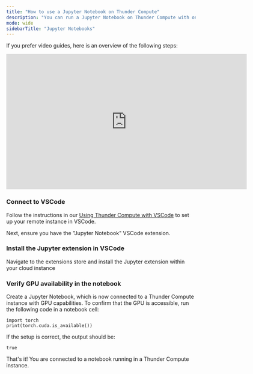 ```yaml
---
title: "How to use a Jupyter Notebook on Thunder Compute"
description: "You can run a Jupyter Notebook on Thunder Compute with one command. Follow the steps below to try it yourself."
mode: wide
sidebarTitle: "Jupyter Notebooks"
---
```


If you prefer video guides, here is an overview of the following steps:

<iframe width="640" height="360" src="https://www.youtube.com/embed/XprbTJYTc6M?si=mhWfJS-n_5zLWHzj" title="YouTube video player" frameborder="0" allowfullscreen></iframe>

### Connect to VSCode
Follow the instructions in our [Using Thunder Compute with VSCode](https://docs.thundercompute.com/guides/vscode-integration-for-thunder-compute) to set up your remote instance in VSCode.

Next, ensure you have the "Jupyter Notebook" VSCode extension.

### Install the Jupyter extension in VSCode

Navigate to the extensions store and install the Jupyter extension within your cloud instance

### Verify GPU availability in the notebook

Create a Jupyter Notebook, which is now connected to a Thunder Compute instance with GPU capabilities. To confirm that the GPU is accessible, run the following code in a notebook cell:

```
import torch
print(torch.cuda.is_available())
```

If the setup is correct, the output should be:

```
true
```

That's it! You are connected to a notebook running in a Thunder Compute instance.


